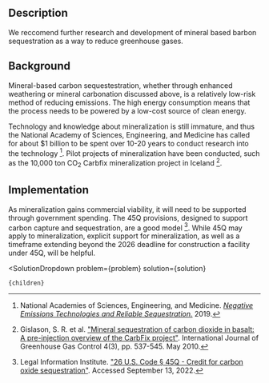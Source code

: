 

## Description

We reccomend further research and development of mineral based barbon sequestration as a way to reduce greenhouse gases.

## Background

Mineral-based carbon sequestestration, whether through enhanced weathering or mineral carbonation discussed above, is a relatively low-risk method of reducing emissions. The high energy consumption means that the process needs to be powered by a low-cost source of clean energy.

Technology and knowledge about mineralization is still immature, and thus the National Academy of Sciences, Engineering, and Medicine has called for about $1 billion to be spent over 10-20 years to conduct research into the technology [^"8"]. Pilot projects of mineralization have been conducted, such as the 10,000 ton CO<sub>2</sub> Carbfix mineralization project in Iceland [^"4"].

## Implementation

As mineralization gains commercial viability, it will need to be supported through government spending. The 45Q provisions, designed to support carbon capture and sequestration, are a good model [^"6"]. While 45Q may apply to mineralization, explicit support for mineralization, as well as a timeframe extending beyond the 2026 deadline for construction a facility under 45Q, will be helpful.

[^"4"]: Gislason, S. R. et al. ["Mineral sequestration of carbon dioxide in basalt: A pre-injection overview of the CarbFix project"](https://www.sciencedirect.com/science/article/abs/pii/S1750583609001698). International Journal of Greenhouse Gas Control 4(3), pp. 537-545. May 2010.

[^"6"]: Legal Information Institute. ["26 U.S. Code § 45Q - Credit for carbon oxide sequestration"](https://www.law.cornell.edu/uscode/text/26/45Q). Accessed September 13, 2022.

[^"8"]: National Academies of Sciences, Engineering, and Medicine. [*Negative Emissions Technologies and Reliable Sequestration.*](https://nap.nationalacademies.org/catalog/25259/negative-emissions-technologies-and-reliable-sequestration-a-research-agenda) 2019.

  <SolutionDropdown 
    problem={problem} 
    solution={solution}
  >
    {children}
  </SolutionDropdown>